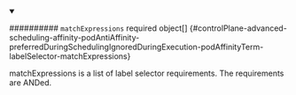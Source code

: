 


<details className="config-field" data-expandable="true" open>
<summary>

########## `matchExpressions` <span className="config-field-required" data-required="false">required</span> <span className="config-field-type">object[]</span> <span className="config-field-default"></span> <span className="config-field-enum"></span> {#controlPlane-advanced-scheduling-affinity-podAntiAffinity-preferredDuringSchedulingIgnoredDuringExecution-podAffinityTerm-labelSelector-matchExpressions}

matchExpressions is a list of label selector requirements. The requirements are ANDed.

</summary>

<PartialMatchexpressionsreference />


</details>
